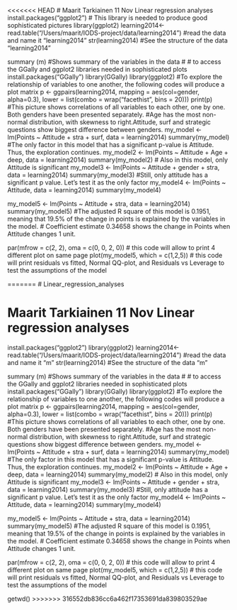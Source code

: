 <<<<<<< HEAD
# Maarit Tarkiainen 11 Nov Linear regression analyses
install.packages("ggplot2") # This library is needed to produce good sophisticated pictures
library(ggplot2)
learning2014<-read.table("/Users/maarit/IODS-project/data/learning2014") #read the data and name it "learning2014"
str(learning2014) #See the structure of the data "learning2014"

summary (m) #Shows summary of the variables in the data
#
# to access the GGally and ggplot2 libraries needed in sophisticated plots
install.packages("GGally")
library(GGally)
library(ggplot2)
#To explore the relationship of variables to one another, the following codes will produce a plot matrix
p <- ggpairs(learning2014, mapping = aes(col=gender, alpha=0.3), lower = list(combo = wrap("facethist", bins = 20)))
print(p)
#This picture shows correlations of all variables to each other, one by one. Both genders have been presented separately. 
#Age has the most non-normal distribution, with skewness to right.Attitude, surf and strategic questions show biggest difference between genders.
my_model <- lm(Points ~ Attitude + stra + surf, data = learning2014)
summary(my_model)
#The only factor in this model that has a significant p-value is Attitude. Thus, the exploration continues.
my_model2 <- lm(Points ~ Attitude + Age + deep, data = learning2014)
summary(my_model2)
# Also in this model, only Attitude is significant
my_model3 <- lm(Points ~ Attitude + gender + stra, data = learning2014)
summary(my_model3)
#Still, only attitude has a significant p value. Let's test it as the only factor
my_model4 <- lm(Points ~ Attitude, data = learning2014)
summary(my_model4)

my_model5 <- lm(Points ~ Attitude + stra, data = learning2014)
summary(my_model5)
#The adjusted R square of this model is 0.1951, meaning that 19.5% of the change in points is explained by the variables in the model.
# Coefficient estimate 0.34658 shows the change in Points when Attitude changes 1 unit.

par(mfrow = c(2, 2), oma = c(0, 0, 2, 0)) # this code will allow to print 4 different plot on same page
plot(my_model5, which = c(1,2,5)) # this code will print residuals vs fitted, Normal QQ-plot, and Residuals vs Leverage to test the assumptions of the model

=======
# Linear_regression_analyses

# Maarit Tarkiainen 11 Nov Linear regression analyses
install.packages("ggplot2")
library(ggplot2)
learning2014<-read.table("/Users/maarit/IODS-project/data/learning2014") #read the data and name it "m"
str(learning2014) #See the structure of the data "m"

summary (m) #Shows summary of the variables in the data
#
# to access the GGally and ggplot2 libraries needed in sophisticated plots
install.packages("GGally")
library(GGally)
library(ggplot2)
#To explore the relationship of variables to one another, the following codes will produce a plot matrix
p <- ggpairs(learning2014, mapping = aes(col=gender, alpha=0.3), lower = list(combo = wrap("facethist", bins = 20)))
print(p)
#This picture shows correlations of all variables to each other, one by one. Both genders have been presented separately. 
#Age has the most non-normal distribution, with skewness to right.Attitude, surf and strategic questions show biggest difference between genders.
my_model <- lm(Points ~ Attitude + stra + surf, data = learning2014)
summary(my_model)
#The only factor in this model that has a significant p-value is Attitude. Thus, the exploration continues.
my_model2 <- lm(Points ~ Attitude + Age + deep, data = learning2014)
summary(my_model2)
# Also in this model, only Attitude is significant
my_model3 <- lm(Points ~ Attitude + gender + stra, data = learning2014)
summary(my_model3)
#Still, only attitude has a significant p value. Let's test it as the only factor
my_model4 <- lm(Points ~ Attitude, data = learning2014)
summary(my_model4)

my_model5 <- lm(Points ~ Attitude + stra, data = learning2014)
summary(my_model5)
#The adjusted R square of this model is 0.1951, meaning that 19.5% of the change in points is explained by the variables in the model.
# Coefficient estimate 0.34658 shows the change in Points when Attitude changes 1 unit.

par(mfrow = c(2, 2), oma = c(0, 0, 2, 0)) # this code will allow to print 4 different plot on same page
plot(my_model5, which = c(1,2,5)) # this code will print residuals vs fitted, Normal QQ-plot, and Residuals vs Leverage to test the assumptions of the model

getwd()
>>>>>>> 316552db836cc6a462f17353691da839803529ae
